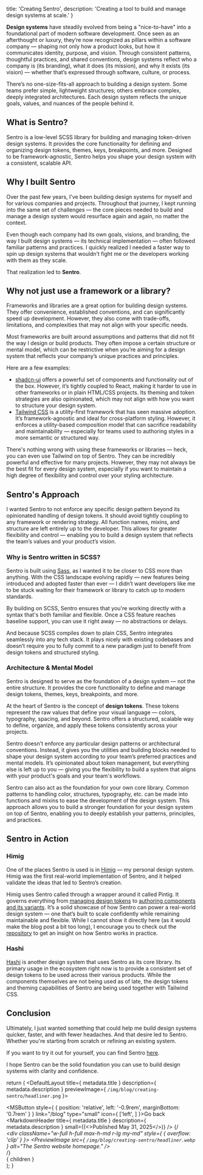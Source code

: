 
  title: 'Creating Sentro',
  description: 'Creating a tool to build and manage design systems at scale.'
}

**Design systems** have steadily evolved from being a "nice-to-have" into a foundational part of modern software development. Once seen as an afterthought or luxury, they’re now recognized as pillars within a software company — shaping not only how a product looks, but how it communicates identity, purpose, and vision. Through consistent patterns, thoughtful practices, and shared conventions, design systems reflect who a company is (its branding), what it does (its mission), and why it exists (its vision) — whether that’s expressed through software, culture, or process.

There’s no one-size-fits-all approach to building a design system. Some teams prefer simple, lightweight structures; others embrace complex, deeply integrated architectures. Each design system reflects the unique goals, values, and nuances of the people behind it.

## What is Sentro?
Sentro is a low-level SCSS library for building and managing token-driven design systems. It provides the core functionality for defining and organizing design tokens, themes, keys, breakpoints, and more. Designed to be framework-agnostic, Sentro helps you shape your design system with a consistent, scalable API.

## Why I built Sentro
Over the past few years, I’ve been building design systems for myself and for various companies and projects. Throughout that journey, I kept running into the same set of challenges — the core pieces needed to build and manage a design system would resurface again and again, no matter the context.

Even though each company had its own goals, visions, and branding, the way I built design systems — its technical implementation — often followed familiar patterns and practices. I quickly realized I needed a faster way to spin up design systems that wouldn’t fight me or the developers working with them as they scale.

That realization led to **Sentro**.

## Why not just use a framework or a library?
Frameworks and libraries are a great option for building design systems. They offer convenience, established conventions, and can significantly speed up development. However, they also come with trade-offs, limitations, and complexities that may not align with your specific needs.

Most frameworks are built around assumptions and patterns that did not fit the way I design or build products. They often impose a certain structure or mental model, which can be restrictive when you’re aiming for a design system that reflects your company’s unique practices and principles.

Here are a few examples:

- [shadcn-ui](https://ui.shadcn.com/) offers a powerful set of components and functionality out of the box. However, it’s tightly coupled to React, making it harder to use in other frameworks or in plain HTML/CSS projects. Its theming and token strategies are also opinionated, which may not align with how you want to structure your design system.
- [Tailwind CSS](https://tailwindcss.com) is a utility-first framework that has seen massive adoption. It’s framework-agnostic and ideal for cross-platform styling. However, it enforces a utility-based composition model that can sacrifice readability and maintainability — especially for teams used to authoring styles in a more semantic or structured way.

There's nothing wrong with using these frameworks or libraries — heck, you can even use Tailwind on top of Sentro. They can be incredibly powerful and effective for many projects. However, they may not always be the best fit for every design system, especially if you want to maintain a high degree of flexibility and control over your styling architecture.

## Sentro's Approach
I wanted Sentro to not enforce any specific design pattern beyond its opinionated handling of design tokens. It should avoid tightly coupling to any framework or rendering strategy. All function names, mixins, and structure are left entirely up to the developer. This allows for greater flexibility and control — enabling you to build a design system that reflects the team’s values and your product’s vision.

### Why is Sentro written in SCSS?
Sentro is built using [Sass](https://sass-lang.com), as I wanted it to be closer to CSS more than anything. With the CSS landscape evolving rapidly — new features being introduced and adopted faster than ever — I didn’t want developers like me to be stuck waiting for their framework or library to catch up to modern standards.

By building on SCSS, Sentro ensures that you're working directly with a syntax that's both familiar and flexible. Once a CSS feature reaches baseline support, you can use it right away — no abstractions or delays.

And because SCSS compiles down to plain CSS, Sentro integrates seamlessly into any tech stack. It plays nicely with existing codebases and doesn’t require you to fully commit to a new paradigm just to benefit from design tokens and structured styling.

### Architecture & Mental Model
Sentro is designed to serve as the foundation of a design system — not the entire structure. It provides the core functionality to define and manage design tokens, themes, keys, breakpoints, and more.

At the heart of Sentro is the concept of **design tokens**. These tokens represent the raw values that define your visual language — colors, typography, spacing, and beyond. Sentro offers a structured, scalable way to define, organize, and apply these tokens consistently across your projects.

Sentro doesn't enforce any particular design patterns or architectural conventions. Instead, it gives you the utilities and building blocks needed to shape your design system according to your team’s preferred practices and mental models. It’s opinionated about token management, but everything else is left up to you — giving you the flexibility to build a system that aligns with your product's goals and your team's workflows.

<div className="mx-auto my-lg" style={{ maxWidth: '540px' }}>
  <PreviewImage src="/img/blog/creating-sentro/heirarchy-slim.png" alt="Sentro as your core library." />
</div>

Sentro can also act as the foundation for your own core library. Common patterns to handling color, structures, typography, etc. can be made into functions and mixins to ease the development of the design system. This approach allows you to build a stronger foundation for your design system on top of Sentro, enabling you to deeply establish your patterns, principles, and practices.

<div className="mx-auto my-lg" style={{ maxWidth: '540px' }}>
  <PreviewImage src="/img/blog/creating-sentro/heirarchy.png" alt="Sentro as your foundation for the core library." />
</div>

## Sentro in Action

### Himig
One of the places Sentro is used is in [Himig](https://github.com/MatteuSan/himig) — my personal design system. Himig was the first real-world implementation of Sentro, and it helped validate the ideas that led to Sentro’s creation.

Himig uses Sentro called through a wrapper around it called Pintig. It governs everything from [managing design tokens](https://github.com/MatteuSan/himig/blob/main/packages/pintig/theme/_theme-setters.scss) to [authoring components and its variants](https://github.com/MatteuSan/himig/blob/main/packages/himig/ms-button/_button-styles.scss). It’s a solid showcase of how Sentro can power a real-world design system — one that’s built to scale confidently while remaining maintainable and flexible. While I cannot show it directly here (as it would make the blog post a bit too long), I encourage you to check out the [repository](https://github.com/MatteuSan/himig) to get an insight on how Sentro works in practice.

### Hashi
[Hashi](https://hashi-docs.netlify.app) is another design system that uses Sentro as its core library. Its primary usage in the ecosystem right now is to provide a consistent set of design tokens to be used across their various products. While the components themselves are not being used as of late, the design tokens and theming capabilities of Sentro are being used together with Tailwind CSS.

## Conclusion
Ultimately, I just wanted something that could help me build design systems quicker, faster, and with fewer headaches. And that desire led to Sentro. Whether you're starting from scratch or refining an existing system.

If you want to try it out for yourself, you can find Sentro [here](https://sentro.matteusan.com).

I hope Sentro can be the solid foundation you can use to build design systems with clarity and confidence.

  return (
    <DefaultLayout title={ metadata.title } description={ metadata.description } previewImage={ `/img/blog/creating-sentro/headliner.png` }>
      <MainContent>
        <section className="py-4xl">
          <MSButton style={ { position: 'relative', left: '-0.9rem', marginBottom: '0.7rem' } } link="/blog"
                    type="small" icon={ ['left', <ArrowLeftIcon/>] }>Go back</MSButton>
          <MarkdownHeader title={ metadata.title } description={ metadata.description } small={(<>Published <time dateTime="2025-05-31">May 31, 2025</time></>)} />
          {/*<section>
            <div className="w-full h-full max-h-md r-lg my-md" style={ { overflow: 'clip' } }>
              <PreviewImage src={ `/img/blog/creating-sentro/headliner.webp` } alt="The Sentro website homepage." />
            </div>
          </section>*/}
          <section className="ms-markdown mt-xl">
            { children }
          </section>
        </section>
      </MainContent>
    </DefaultLayout>
  );
}